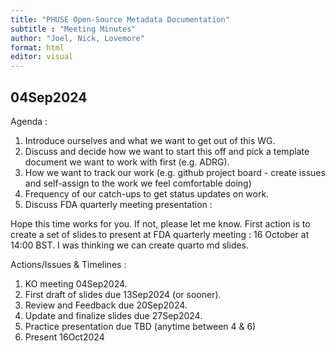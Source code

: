 ```yaml
---
title: "PHUSE Open-Source Metadata Documentation"
subtitle : "Meeting Minutes"
author: "Joel, Nick, Lovemore"
format: html
editor: visual
---
```


## 04Sep2024

Agenda :

1.  Introduce ourselves and what we want to get out of this WG.
2.  Discuss and decide how we want to start this off and pick a template document we want to work with first (e.g. ADRG).
3.  How we want to track our work (e.g. github project board - create issues and self-assign to the work we feel comfortable doing)
4.  Frequency of our catch-ups to get status updates on work.
5.  Discuss FDA quarterly meeting presentation :

Hope this time works for you. If not, please let me know. First action is to create a set of slides to present at FDA quarterly meeting : 16 October at 14:00 BST. I was thinking we can create quarto md slides.

Actions/Issues & Timelines :

1.  KO meeting 04Sep2024.
2.  First draft of slides due 13Sep2024 (or sooner).
3.  Review and Feedback due 20Sep2024.
4.  Update and finalize slides due 27Sep2024.
5.  Practice presentation due TBD (anytime between 4 & 6)
6.  Present 16Oct2024
